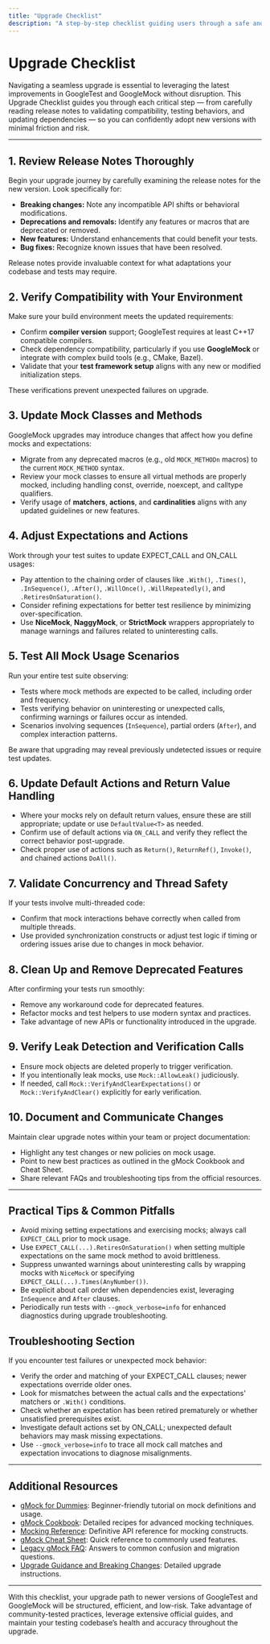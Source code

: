 ```yaml
---
title: "Upgrade Checklist"
description: "A step-by-step checklist guiding users through a safe and efficient upgrade, from reading release notes to testing project compatibility and updating dependencies. This practical tool minimizes risks and reduces upgrade friction."
---
```


# Upgrade Checklist

Navigating a seamless upgrade is essential to leveraging the latest improvements in GoogleTest and GoogleMock without disruption. This Upgrade Checklist guides you through each critical step — from carefully reading release notes to validating compatibility, testing behaviors, and updating dependencies — so you can confidently adopt new versions with minimal friction and risk.

---

## 1. Review Release Notes Thoroughly

Begin your upgrade journey by carefully examining the release notes for the new version. Look specifically for:

- **Breaking changes:** Note any incompatible API shifts or behavioral modifications.
- **Deprecations and removals:** Identify any features or macros that are deprecated or removed.
- **New features:** Understand enhancements that could benefit your tests.
- **Bug fixes:** Recognize known issues that have been resolved.

Release notes provide invaluable context for what adaptations your codebase and tests may require.

## 2. Verify Compatibility with Your Environment

Make sure your build environment meets the updated requirements:

- Confirm **compiler version** support; GoogleTest requires at least C++17 compatible compilers.
- Check dependency compatibility, particularly if you use **GoogleMock** or integrate with complex build tools (e.g., CMake, Bazel).
- Validate that your **test framework setup** aligns with any new or modified initialization steps.

These verifications prevent unexpected failures on upgrade.

## 3. Update Mock Classes and Methods

GoogleMock upgrades may introduce changes that affect how you define mocks and expectations:

- Migrate from any deprecated macros (e.g., old `MOCK_METHODn` macros) to the current `MOCK_METHOD` syntax.
- Review your mock classes to ensure all virtual methods are properly mocked, including handling const, override, noexcept, and calltype qualifiers.
- Verify usage of **matchers**, **actions**, and **cardinalities** aligns with any updated guidelines or new features.

## 4. Adjust Expectations and Actions

Work through your test suites to update EXPECT_CALL and ON_CALL usages:

- Pay attention to the chaining order of clauses like `.With()`, `.Times()`, `.InSequence()`, `.After()`, `.WillOnce()`, `.WillRepeatedly()`, and `.RetiresOnSaturation()`.
- Consider refining expectations for better test resilience by minimizing over-specification.
- Use **NiceMock**, **NaggyMock**, or **StrictMock** wrappers appropriately to manage warnings and failures related to uninteresting calls.

## 5. Test All Mock Usage Scenarios

Run your entire test suite observing:

- Tests where mock methods are expected to be called, including order and frequency.
- Tests verifying behavior on uninteresting or unexpected calls, confirming warnings or failures occur as intended.
- Scenarios involving sequences (`InSequence`), partial orders (`After`), and complex interaction patterns.

Be aware that upgrading may reveal previously undetected issues or require test updates.

## 6. Update Default Actions and Return Value Handling

- Where your mocks rely on default return values, ensure these are still appropriate; update or use `DefaultValue<T>` as needed.
- Confirm use of default actions via `ON_CALL` and verify they reflect the correct behavior post-upgrade.
- Check proper use of actions such as `Return()`, `ReturnRef()`, `Invoke()`, and chained actions `DoAll()`.

## 7. Validate Concurrency and Thread Safety

If your tests involve multi-threaded code:

- Confirm that mock interactions behave correctly when called from multiple threads.
- Use provided synchronization constructs or adjust test logic if timing or ordering issues arise due to changes in mock behavior.

## 8. Clean Up and Remove Deprecated Features

After confirming your tests run smoothly:

- Remove any workaround code for deprecated features.
- Refactor mocks and test helpers to use modern syntax and practices.
- Take advantage of new APIs or functionality introduced in the upgrade.

## 9. Verify Leak Detection and Verification Calls

- Ensure mock objects are deleted properly to trigger verification.
- If you intentionally leak mocks, use `Mock::AllowLeak()` judiciously.
- If needed, call `Mock::VerifyAndClearExpectations()` or `Mock::VerifyAndClear()` explicitly for early verification.

## 10. Document and Communicate Changes

Maintain clear upgrade notes within your team or project documentation:

- Highlight any test changes or new policies on mock usage.
- Point to new best practices as outlined in the gMock Cookbook and Cheat Sheet.
- Share relevant FAQs and troubleshooting tips from the official resources.

---

## Practical Tips & Common Pitfalls

- Avoid mixing setting expectations and exercising mocks; always call `EXPECT_CALL` prior to mock usage.
- Use `EXPECT_CALL(...).RetiresOnSaturation()` when setting multiple expectations on the same mock method to avoid brittleness.
- Suppress unwanted warnings about uninteresting calls by wrapping mocks with `NiceMock` or specifying `EXPECT_CALL(...).Times(AnyNumber())`.
- Be explicit about call order when dependencies exist, leveraging `InSequence` and `After` clauses.
- Periodically run tests with `--gmock_verbose=info` for enhanced diagnostics during upgrade troubleshooting.

## Troubleshooting Section

If you encounter test failures or unexpected mock behavior:

- Verify the order and matching of your EXPECT_CALL clauses; newer expectations override older ones.
- Look for mismatches between the actual calls and the expectations' matchers or `.With()` conditions.
- Check whether an expectation has been retired prematurely or whether unsatisfied prerequisites exist.
- Investigate default actions set by ON_CALL; unexpected default behaviors may mask missing expectations.
- Use `--gmock_verbose=info` to trace all mock call matches and expectation invocations to diagnose misalignments.

---

## Additional Resources

- [gMock for Dummies](https://google.github.io/googletest/gmock_for_dummies.html): Beginner-friendly tutorial on mock definitions and usage.
- [gMock Cookbook](https://google.github.io/googletest/gmock_cook_book.html): Detailed recipes for advanced mocking techniques.
- [Mocking Reference](https://google.github.io/googletest/reference/mocking.html): Definitive API reference for mocking constructs.
- [gMock Cheat Sheet](https://google.github.io/googletest/gmock_cheat_sheet.html): Quick reference to commonly used features.
- [Legacy gMock FAQ](https://google.github.io/googletest/gmock_faq.html): Answers to common confusion and migration questions.
- [Upgrade Guidance and Breaking Changes](https://google.github.io/googletest/changelog/upgrade-guidance/breaking-changes-migration.html): Detailed upgrade instructions.

---

With this checklist, your upgrade path to newer versions of GoogleTest and GoogleMock will be structured, efficient, and low-risk. Take advantage of community-tested practices, leverage extensive official guides, and maintain your testing codebase’s health and accuracy throughout the upgrade.

